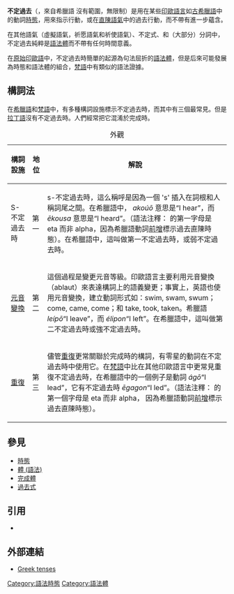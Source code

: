 '''不定過去'''（{{lang|en|'''Aorist'''}}，來自希臘語 ''{{lang|el|αοριστός}}'' 沒有範圍，無限制）是用在某些[[印歐語言|印歐語言]]如[[古希臘語|古希臘語]]中的動詞[[時態|時態]]，用來指示行動，或在[[直陳語氣|直陳語氣]]中的過去行動，而不帶有進一步蘊含。

在其他語氣（虛擬語氣，祈愿語氣和祈使語氣）、不定式、和（大部分）分詞中，不定過去純粹是[[體_(語法)|語法體]]而不帶有任何時間意義。

在[[原始印歐語|原始印歐語]]中，不定過去時簡單的起源為句法屈折的[[體_(語法)|語法體]]，但是后來可能發展為時態和語法體的組合，[[梵語|梵語]]中有類似的語法證據。

== 構詞法 ==
在[[希臘語|希臘語]]和[[梵語|梵語]]中，有多種構詞設施標示不定過去時，而其中有三個最常見。但是[[拉丁語|拉丁語]]沒有不定過去時。人們經常把它混淆於完成時。

{| class="wikitable"
|+外觀
!構詞設施
!地位
!解說
|-
|S-不定過去時
|第一
|s-不定過去時，這么稱呼是因為一個 's' 插入在詞根和人稱詞尾之間。在希臘語中，''{{lang|el|ακούω}}'' ''akoúō'' 意思是“I hear”，而 ''{{lang|el|ήκουσα}}'' ''ēkousa'' 意思是“I heard”。（語法注釋：''{{lang|el|ήκουσα}}'' 的第一字母是 eta 而非 alpha，因為希臘語動詞[[古希臘語#前增|前增]]標示過去直陳時態）。在希臘語中，這叫做第一不定過去時，或弱不定過去時。
|-
|[[印歐元音變換|元音變換]]
|第二
|這個過程是變更元音等級。印歐語言主要利用元音變換（ablaut）來表達構詞上的語義變更；事實上，英語也使用元音變換，建立動詞形式如：swim, swam, swum；come, came, come；和 take, took, taken。希臘語 ''{{lang|el|λείπω}}'' ''leípō''“I leave”，而 ''{{lang|el|έλιπον}}'' ''élipon''“I left”。在希臘語中，這叫做第二不定過去時或強不定過去時。
|-
|[[古希臘語#重復|重復]]
|第三
|儘管[[古希臘語#重復|重復]]更常關聯於完成時的構詞，有零星的動詞在不定過去時中使用它。在[[梵語|梵語]]中比在其他印歐語言中更常見重復不定過去時，在希臘語中的一個例子是動詞 ''{{lang|el|άγω}}'' ''ágō''“I lead”，它有不定過去時 ''{{lang|el|ήγαγον}}'' ''ēgagon''“I led”。（語法注釋：''{{lang|el|ήγαγον}}'' 的第一個字母是 eta 而非 alpha， 因為希臘語動詞[[古希臘語#前增|前增]]標示過去直陳時態）。
|}

== 參見 ==
* [[時態|時態]]
* [[體_(語法)|體 (語法)]]
* [[完成體|完成體]]
* [[過去式|過去式]]

== 引用 ==
* {{1911}}

== 外部連結 ==
{{wiktionary|en:aorist|不定過去時}}
* [http://www.bcbsr.com/greek/gtense.html Greek tenses]{{Wayback|url=http://www.bcbsr.com/greek/gtense.html |date=20100917204558 }}

{{Grammatical aspects}}

[[Category:語法時態|Category:語法時態]]
[[Category:語法體|Category:語法體]]